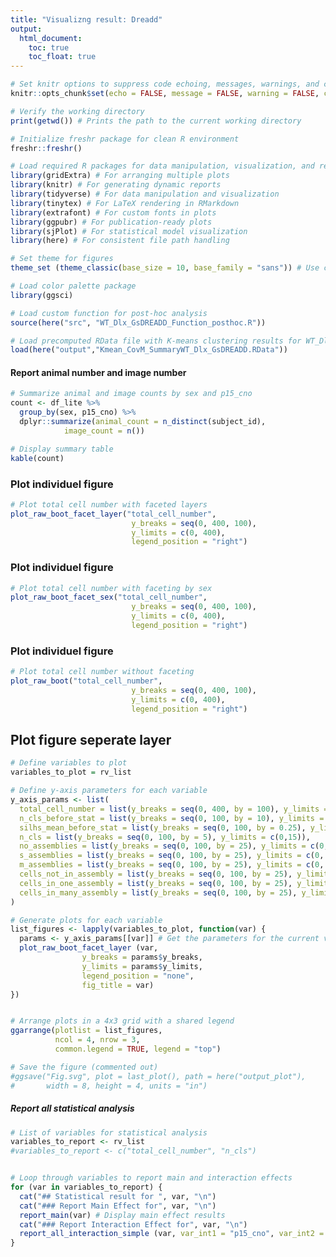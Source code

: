 ```yaml
---
title: "Visualizng result: Dreadd"
output:
  html_document:
    toc: true
    toc_float: true
---
```


```r
# Set knitr options to suppress code echoing, messages, warnings, and comments
knitr::opts_chunk$set(echo = FALSE, message = FALSE, warning = FALSE, comment = "")

# Verify the working directory
print(getwd()) # Prints the path to the current working directory

# Initialize freshr package for clean R environment
freshr::freshr()

# Load required R packages for data manipulation, visualization, and reporting
library(gridExtra) # For arranging multiple plots
library(knitr) # For generating dynamic reports
library(tidyverse) # For data manipulation and visualization
library(tinytex) # For LaTeX rendering in RMarkdown
library(extrafont) # For custom fonts in plots
library(ggpubr) # For publication-ready plots
library(sjPlot) # For statistical model visualization
library(here) # For consistent file path handling

# Set theme for figures
theme_set (theme_classic(base_size = 10, base_family = "sans")) # Use clean, sans-serif theme with base font size 10

# Load color palette package
library(ggsci)

# Load custom function for post-hoc analysis
source(here("src", "WT_Dlx_GsDREADD_Function_posthoc.R"))

# Load precomputed RData file with K-means clustering results for WT_Dlx_GsDREADD
load(here("output","Kmean_CovM_SummaryWT_Dlx_GsDREADD.RData"))

```


#### Report animal number and image number
```r
# Summarize animal and image counts by sex and p15_cno
count <- df_lite %>%
  group_by(sex, p15_cno) %>%
  dplyr::summarize(animal_count = n_distinct(subject_id),
            image_count = n())

# Display summary table
kable(count)
```

### Plot individuel figure
```r
# Plot total cell number with faceted layers
plot_raw_boot_facet_layer("total_cell_number",
                           y_breaks = seq(0, 400, 100),
                           y_limits = c(0, 400),
                           legend_position = "right")


```

### Plot individuel figure
```r
# Plot total cell number with faceting by sex
plot_raw_boot_facet_sex("total_cell_number",
                           y_breaks = seq(0, 400, 100),
                           y_limits = c(0, 400),
                           legend_position = "right")


```

### Plot individuel figure
```r
# Plot total cell number without faceting
plot_raw_boot("total_cell_number",
                           y_breaks = seq(0, 400, 100),
                           y_limits = c(0, 400),
                           legend_position = "right")


```


## Plot figure seperate layer
```r

# Define variables to plot
variables_to_plot = rv_list

# Define y-axis parameters for each variable
y_axis_params <- list(
  total_cell_number = list(y_breaks = seq(0, 400, by = 100), y_limits = c(0, 400)),
  n_cls_before_stat = list(y_breaks = seq(0, 100, by = 10), y_limits = c(0, 30)),
  silhs_mean_before_stat = list(y_breaks = seq(0, 100, by = 0.25), y_limits = c(0, 1)),
  n_cls = list(y_breaks = seq(0, 100, by = 5), y_limits = c(0,15)),
  no_assemblies = list(y_breaks = seq(0, 100, by = 25), y_limits = c(0, 100)),
  s_assemblies = list(y_breaks = seq(0, 100, by = 25), y_limits = c(0, 100)),
  m_assemblies = list(y_breaks = seq(0, 100, by = 25), y_limits = c(0, 100)),
  cells_not_in_assembly = list(y_breaks = seq(0, 100, by = 25), y_limits = c(0, 100)),
  cells_in_one_assembly = list(y_breaks = seq(0, 100, by = 25), y_limits = c(0, 100)),
  cells_in_many_assembly = list(y_breaks = seq(0, 100, by = 25), y_limits = c(0, 100))
)

# Generate plots for each variable
list_figures <- lapply(variables_to_plot, function(var) {
  params <- y_axis_params[[var]] # Get the parameters for the current variable
  plot_raw_boot_facet_layer (var,
                y_breaks = params$y_breaks,
                y_limits = params$y_limits,
                legend_position = "none",
                fig_title = var)
})


# Arrange plots in a 4x3 grid with a shared legend
ggarrange(plotlist = list_figures,
          ncol = 4, nrow = 3,
          common.legend = TRUE, legend = "top")

# Save the figure (commented out)
#ggsave("Fig.svg", plot = last_plot(), path = here("output_plot"),
#       width = 8, height = 4, units = "in")

```


##### Report all statistical analysis
```r
# List of variables for statistical analysis
variables_to_report <- rv_list
#variables_to_report <- c("total_cell_number", "n_cls")


# Loop through variables to report main and interaction effects
for (var in variables_to_report) {
  cat("## Statistical result for ", var, "\n")
  cat("### Report Main Effect for", var, "\n")
  report_main(var) # Display main effect results
  cat("### Report Interaction Effect for", var, "\n")
  report_all_interaction_simple (var, var_int1 = "p15_cno", var_int2 = "sex", var_int3 = "f.layer") # Display interaction effects
}

```








